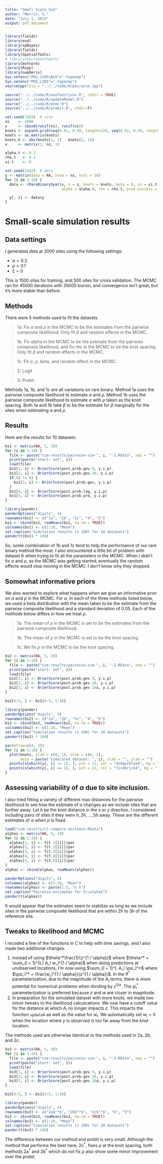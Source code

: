 ```yaml
---
title: "Small Scale Sim"
author: "Morris, S."
date: "July 1, 2015"
output: pdf_document
---
```

```r
library(fields)
library(evd)
library(spBayes)
library(fields)
library(SpatialTools)
# library(microbenchmark)
library(mvtnorm)
library(Rcpp)
library(numDeriv)
Sys.setenv("PKG_CXXFLAGS"="-fopenmp")
Sys.setenv("PKG_LIBS"="-fopenmp")
sourceCpp(file = "../../code/R/pairwise.cpp")

source("../../code/R/auxfunctions.R", chdir = TRUE)
source("../../code/R/updateModel.R")
source("../../code/R/mcmc.R")
source("../../code/R/probit.R", chdir=T)
```

```r
set.seed(7483)  # site
ns    <- 2000
s     <- cbind(runif(ns), runif(ns))
knots <- expand.grid(seq(0.01, 0.99, length=12), seq(0.01, 0.99, length=12))
knots <- as.matrix(knots)
knots.h <- abs(knots[1, 1] - knots[2, 1])
x     <- matrix(1, ns, 1)

alpha.t <- 0.3
rho.t   <- 0.1
xi.t    <- 0

set.seed(3282)  # data
y <- matrix(data = NA, nrow = ns, ncol = 10)
for (i in 1:10) {
  data <- rRareBinarySpat(x, s = s, knots = knots, beta = 0, xi = xi.t,
                          alpha = alpha.t, rho = rho.t, prob.success = 0.05)

  y[, i] <- data$y
}
```

# Small-scale simulation results

## Data settings

I generated data at 2000 sites using the following settings:

* $\alpha = 0.3$
* $\rho = 0.1$
* $\xi = 0$

This is 1500 sites for training, and 500 sites for cross validation.
The MCMC ran for 45000 iterations with 35000 burnin, and convergence isn't great, but it's more stable than before.

## Methods

There were 5 methods used to fit the datasets.

>  1a: Fix $\alpha$ and $\rho$ in the MCMC to be the estimates from the pairwise composite likelihood. Only fit $\beta$ and random effects in the MCMC.

> 1b: Fix $alpha$ in the MCMC to be the estimate from the pairwise composite likelihood, and fix $rho$ in the MCMC to be the knot spacing. Only fit $\beta$ and random effects in the MCMC.

> 1c: Fit $\alpha$, $\rho$, $beta$, and random effect in the MCMC.

> 2: Logit

> 3: Probit

Methods 1a, 1b, and 1c are all variations on rare binary.
Method 1a uses the pairwise composite likelihood to estimate $\alpha$ and $\rho$.
Method 1b uses the pairwise composite likelihood to estimate $\alpha$ with $\rho$ taken as the knot spacing.
Both 1a and 1b take $\beta$ to be the estimate for $\beta$ marginally for the sites when estimating $\alpha$ and $\rho$.

\newpage

## Results 

Here are the results for 10 datasets:

```r
bs1 <- matrix(NA, 5, 10)
for (i in 1:10) {
  file <- paste("sim-results/pairwise-sim-", i, "-1.RData", sep = "")
  print(paste("start: set", i))
  load(file)
  bs1[1, i] <- BrierScore(post.prob.gev.9, y.i.p)
  bs1[2, i] <- BrierScore(post.prob.gev.10, y.i.p)
  if (i != 6) {
    bs1[3, i] <- BrierScore(post.prob.gev, y.i.p)
  }
  bs1[4, i] <- BrierScore(post.prob.log, y.i.p)
  bs1[5, i] <- BrierScore(post.prob.pro, y.i.p)
}
```

\scriptsize
```r
library(pander)
panderOptions("digits", 4)
rownames(bs1) <- c("1a", "1b", "1c", "4", "5")
bs1 <- cbind(bs1, rowMeans(bs1, na.rm = TRUE))
colnames(bs1) <- c(1:10, "Mean")
set.caption("Simulation results (x 100) for 10 datasets")
pander(t(bs1) * 100)
```

\normalsize
So, some combination of 1b and 1c tend to help the performance of our rare binary method the most.
I also encountered a little bit of problem with dataset 6 when trying to fit all the parameters in the MCMC.
When I didn't fix $\alpha$ and $\rho$, as the MCMC was getting started, eventually the random effects would stop moving in the MCMC.
I don't know why they stopped.

## Somewhat informative priors

We also wanted to explore what happens when we give an informative prior on $\alpha$ and $\rho$ in the MCMC.
For $\alpha$, in each of the three methods listed below, we used a beta distribution with the mean taken to be the estimate from the pairwise composite likelihood and a standard deviation of 0.05.
Each of the methods below differs in how we treat $\rho$.

> 1a: The mean of $\rho$ in the MCMC is set to be the estimates from the pairwise composite likelihood.

> 1b: The mean of $\rho$ in the MCMC is set to be the knot spacing.

> 1c: We fix $\rho$ in the MCMC to be the knot spacing.

```r
bs2 <- matrix(NA, 5, 10)
for (i in 1:10) {
  file <- paste("sim-results/pairwise-sim-", i, "-2.RData", sep = "")
  print(paste("start: set", i))
  load(file)
  bs2[1, i] <- BrierScore(post.prob.gev.9, y.i.p)
  bs2[2, i] <- BrierScore(post.prob.gev.10, y.i.p)
  bs2[3, i] <- BrierScore(post.prob.gev.10a, y.i.p)
}

bs2[4:5, ] <- bs1[4:5, 1:10]
```

\scriptsize
```r
library(pander)
panderOptions("digits", 4)
rownames(bs2) <- c("2a", "2b", "2c", "4", "5")
bs2 <- cbind(bs2, rowMeans(bs2, na.rm = TRUE))
colnames(bs2) <- c(1:10, "Mean")
set.caption("Simulation results (x 100) for 10 datasets")
pander(t(bs2) * 100)
```

\newpage

```r
par(mfrow=c(4, 3))
for (i in 1:10) {
  plot(knots, ylim = c(0, 1), xlim = c(0, 1), 
       main = paste("simulated dataset: ", i), xlab = "", ylab = "")
  points(s[which(y[, i] != 1), ], pch = 21, col = "dodgerblue4", bg = "dodgerblue1")
  points(s[which(y[, i] == 1), ], pch = 21, col = "firebrick4", bg = "firebrick1")
}
```

\newpage
\normalsize

## Assessing variability of $\alpha$ due to site inclusion.

I also tried fitting a variety of different max distances for the pairwise likelihood to see how the estimate of $\alpha$ changes as we include sites that are further away.
Let $h$ be the knot distance in the $x$ or $y$ direction.
I considered including pairs of sites if they were $h, 2h, \ldots, 5h$ away.
These are the different estimates of $\alpha$ when $\rho$ is fixed.

\scriptsize
```r
load("sim-results/cl-compare-distance.RData")
alphas <- matrix(NA, 5, 10)
for (i in 1:10) {
  alphas[1, i] <- fit.1[[i]]$par
  alphas[2, i] <- fit.2[[i]]$par
  alphas[3, i] <- fit.3[[i]]$par
  alphas[4, i] <- fit.4[[i]]$par
  alphas[5, i] <- fit.5[[i]]$par
}
alphas <- cbind(alphas, rowMeans(alphas))

panderOptions("digits", 4)
colnames(alphas) <- c(1:10, "Mean")
rownames(alphas) <- paste(1:5, "x h")
set.caption("Pairwise estimates for $\\alpha$")
pander(t(alphas))
```

\normalsize

It would appear that the estimates seem to stabilize as long as we include sites in the pairwise composite likelihood that are within $2h$ to $3h$ of the reference site.

## Tweaks to likelihood and MCMC

I recoded a few of the functions in C to help with time savings, and I also made two additional changes.

1. Instead of using $\theta^*\frac{1}{z^{1 / \alpha}}$ where $\theta^* = \sum_{l = 1}^{L} A_l w_l^{1 / \alpha}$ when doing predictions at unobserved locations, I'm now using $\sum_{l = 1}^L A_l \psi_l^*$ where $\psi_l^* = \frac{w_l^{1 / \alpha}}{z^{1 / \alpha}}$. In the $\theta^*$ parameterization, due to the magnitude of the $A_l$ terms, there is more potential for numerical problems when dividing by $z^{1 / \alpha}$. The $\psi_l^*$ parameterization is preferred because $z$ and $w$ are closer in magnitude.
2. In preparation for the simulated dataset with more knots, we made two minor tweaks to the likelihood calculcations. We now have a cutoff value for the distance at which $A_l$ no longer impacts $z$. This impacts the function ```updateA``` as well as the value for $w_l$. We automatically set $w_l = 0$ when the location where $y$ is observed is too far away from the knot location.

The methods used are otherwise identical to the methods used in 2a, 2b, and 2c.

```r
bs3 <- matrix(NA, 5, 10)
for (i in 1:10) {
  file <- paste("sim-results/pairwise-sim-", i, "-3.RData", sep = "")
  print(paste("start: set", i))
  load(file)
  bs3[1, i] <- BrierScore(post.prob.gev.9, y.i.p)
  bs3[2, i] <- BrierScore(post.prob.gev.10, y.i.p)
  bs3[3, i] <- BrierScore(post.prob.gev.10a, y.i.p)
}

bs3[4:5, ] <- bs1[4:5, 1:10]
```

\scriptsize
```r
library(pander)
panderOptions("digits", 4)
rownames(bs3) <- c("2a$^*$", "2b$^*$", "2c$^*$", "4", "5")
bs3 <- cbind(bs3, rowMeans(bs3, na.rm = TRUE))
colnames(bs3) <- c(1:10, "Mean")
set.caption("Simulation results (x 100) for 10 datasets")
pander(t(bs3) * 100)
```

\normalsize

The difference between our method and probit is very small. 
Although the method that performs the best here, 2c$^*$, fixes $\rho$ at the knot spacing, both methods 2a$^*$ and 2b$^*$ which do not fix $\rho$ also show some minor improvement over the probit.